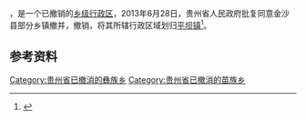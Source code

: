 '''{{PAGENAMEBASE}}'''，是{{PRC admin/fullname|52/05/23}}一个已撤销的[[乡级行政区|乡级行政区]]，2013年6月28日，贵州省人民政府批复同意金沙县部分乡镇撤并，撤销{{PAGENAMEBASE}}，将其所辖行政区域划归[[平坝镇_(金沙县)|平坝镇]]<ref>{{Cite web |url=http://gzsrmzfgb.gzgov.gov.cn/show.aspx?id=7965 |title=省人民政府关于同意金沙县部分乡镇撤并的批复（黔府函〔2013〕150号） |access-date=2017-09-04 |archive-url=https://web.archive.org/web/20170905001952/http://gzsrmzfgb.gzgov.gov.cn/show.aspx?id=7965 |archive-date=2017-09-05 |dead-url=yes }}</ref>。

== 参考资料 ==

{{reflist}}

{{行政区划小作品}}

[[Category:贵州省已撤消的彝族乡|Category:贵州省已撤消的彝族乡]]
[[Category:贵州省已撤消的苗族乡|Category:贵州省已撤消的苗族乡]]